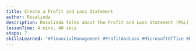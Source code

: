 ```yaml
---
title: Create a Profit and Loss Statement
author: Rosalinda
description: Rosalinda talks about the Profit and Loss Statement (P&L) and why it's important for businesses. She discusses things like income, expenses, and profit, using a template from Template Lab (https://templatelab.com/) to show how it works.
lessonTime: 4 mins, 40 secs
steps: 7
skillsLearned: "#FinancialManagement #ProfitAndLoss #MicrosoftOffice #Excel #RevenueTracking "
---
```


<LessonStep
   step="1" 
   title="What is a Profit and Loss Statement"
   description="In this video, we'll look at a profit and loss statement (P & L), which tracks a business's income and expenses over time, helping to evaluate financial performance and identify areas for improvement."
   embedURL="https://www.youtube.com/embed/VDYm1Xol18g?si=NbdaJ8akwF-YfOpo"
/>

<LessonStep
  step="2"
  title="Get a P&L template"
  description="Rosalinda guides viewers on how to access profit and loss templates from the Template Lab https://templatelab.com/, highlighting the availability of various templates tailored to different business types."
  embedURL="https://www.youtube.com/embed/6RVumD5Umpc?si=9gt9G-gKqdsOJtM0"
/>

<LessonStep
  step="3"
  title="Elements of a P&L"
  description="Rosalinda explains the essential components of a profit and loss statement, including revenue, cost of goods sold, gross profit, and expenses, providing clarity on each element's significance."
  embedURL="https://www.youtube.com/embed/LUawgVYfvCw"
/>

<LessonStep
  step="4"
  title="Input your business data"
  description="Rosalinda demonstrates how to input data into the template and interpret the results, stressing the importance of gaining a holistic perspective on business finances to identify areas for improvement and enhance profitability."
  embedURL="https://www.youtube.com/embed/Ch4ZUstHZCk"
/>

<LessonStep
  step="5"
  title="Operational costs and net income"
  description="Enter operational costs including advertising, marketing, rent, utilities, and salaries to calculate your business's Net Income."
  embedURL="https://www.youtube.com/embed/dQY4BX89-j8"
/>

<LessonStep
  step="6"
  title="How to use the template"
  description="Only input data in the gray areas to prevent errors, as the red lines contain equations. The spreadsheet updates automatically as you enter information."
  embedURL="https://www.youtube.com/embed/yg1rT7lFNJw"
/>

<LessonStep
  step="7"
  title="Automatic calculation of net income"
  description="Enter data only in the gray areas of the spreadsheet, avoiding the red lines with equations to prevent errors. As you input information, the spreadsheet updates automatically, maintaining accuracy and organization."
  embedURL="https://www.youtube.com/embed/ZxBYL-IVN7I"
/>
